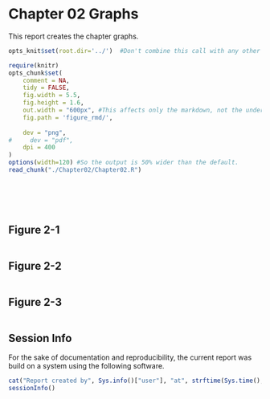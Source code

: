 Chapter 02 Graphs
=================================================
This report creates the chapter graphs.

<!--  Set the working directory to the repository's base directory; this assumes the report is nested inside of only one directory.-->
```r
opts_knit$set(root.dir='../')  #Don't combine this call with any other chunk -especially one that uses file paths.
```

<!-- Set the report-wide options, and point to the external code file. -->
```r
require(knitr)
opts_chunk$set(
    comment = NA, 
    tidy = FALSE,
    fig.width = 5.5, 
    fig.height = 1.6, 
    out.width = "600px", #This affects only the markdown, not the underlying png file.  The height will be scaled appropriately.
    fig.path = 'figure_rmd/', 
    
    dev = "png",
#     dev = "pdf",
    dpi = 400
)
options(width=120) #So the output is 50% wider than the default.
read_chunk("./Chapter02/Chapter02.R") 
```
<!-- Load the packages.  Suppress the output when loading packages. --> 
```r
```

<!-- Load any Global functions and variables declared in the R file.  Suppress the output. --> 
```r
```

<!-- Declare any global functions specific to a Rmd output.  Suppress the output. --> 
```r
```

<!-- Load the datasets.   -->
```r
```

<!-- Tweak the datasets.   -->
```r
```

## Figure 2-1
```r
```

## Figure 2-2
```r
```

## Figure 2-3
```r
```

## Session Info
For the sake of documentation and reproducibility, the current report was build on a system using the following software.

```r
cat("Report created by", Sys.info()["user"], "at", strftime(Sys.time(), "%F, %T %z"))
sessionInfo()
```

